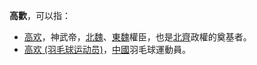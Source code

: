'''高歡'''，可以指：
* [[高欢|高欢]]，神武帝，[[北魏|北魏]]、[[東魏|東魏]]權臣，也是[[北齊|北齊]]政權的奠基者。
* [[高欢_(羽毛球运动员)|高欢 (羽毛球运动员)]]，[[中國|中國]]羽毛球運動員。
{{disambig|cat=二字高姓人名消歧义|huan}}